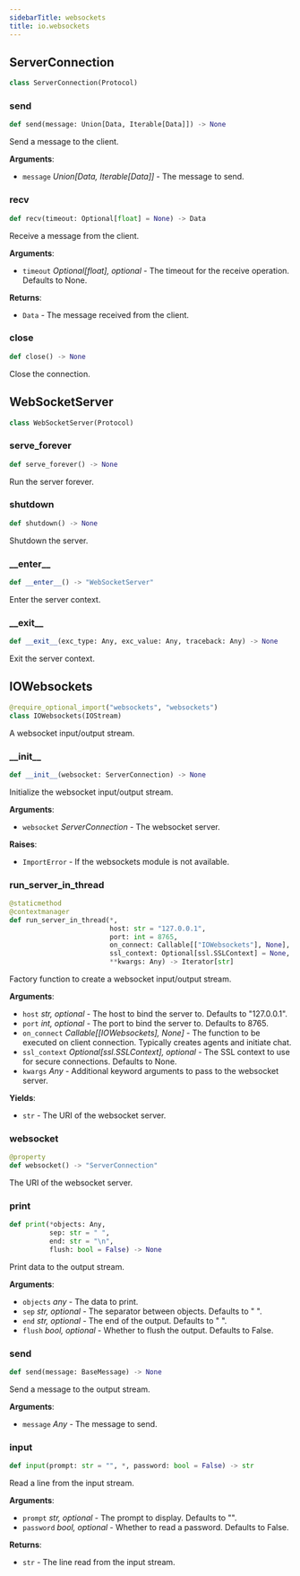 ```yaml
---
sidebarTitle: websockets
title: io.websockets
---
```


## ServerConnection

```python
class ServerConnection(Protocol)
```

### send

```python
def send(message: Union[Data, Iterable[Data]]) -> None
```

Send a message to the client.

**Arguments**:

- `message` _Union[Data, Iterable[Data]]_ - The message to send.

### recv

```python
def recv(timeout: Optional[float] = None) -> Data
```

Receive a message from the client.

**Arguments**:

- `timeout` _Optional[float], optional_ - The timeout for the receive operation. Defaults to None.
  

**Returns**:

- `Data` - The message received from the client.

### close

```python
def close() -> None
```

Close the connection.

## WebSocketServer

```python
class WebSocketServer(Protocol)
```

### serve\_forever

```python
def serve_forever() -> None
```

Run the server forever.

### shutdown

```python
def shutdown() -> None
```

Shutdown the server.

### \_\_enter\_\_

```python
def __enter__() -> "WebSocketServer"
```

Enter the server context.

### \_\_exit\_\_

```python
def __exit__(exc_type: Any, exc_value: Any, traceback: Any) -> None
```

Exit the server context.

## IOWebsockets

```python
@require_optional_import("websockets", "websockets")
class IOWebsockets(IOStream)
```

A websocket input/output stream.

### \_\_init\_\_

```python
def __init__(websocket: ServerConnection) -> None
```

Initialize the websocket input/output stream.

**Arguments**:

- `websocket` _ServerConnection_ - The websocket server.
  

**Raises**:

- `ImportError` - If the websockets module is not available.

### run\_server\_in\_thread

```python
@staticmethod
@contextmanager
def run_server_in_thread(*,
                         host: str = "127.0.0.1",
                         port: int = 8765,
                         on_connect: Callable[["IOWebsockets"], None],
                         ssl_context: Optional[ssl.SSLContext] = None,
                         **kwargs: Any) -> Iterator[str]
```

Factory function to create a websocket input/output stream.

**Arguments**:

- `host` _str, optional_ - The host to bind the server to. Defaults to "127.0.0.1".
- `port` _int, optional_ - The port to bind the server to. Defaults to 8765.
- `on_connect` _Callable[[IOWebsockets], None]_ - The function to be executed on client connection. Typically creates agents and initiate chat.
- `ssl_context` _Optional[ssl.SSLContext], optional_ - The SSL context to use for secure connections. Defaults to None.
- `kwargs` _Any_ - Additional keyword arguments to pass to the websocket server.
  

**Yields**:

- `str` - The URI of the websocket server.

### websocket

```python
@property
def websocket() -> "ServerConnection"
```

The URI of the websocket server.

### print

```python
def print(*objects: Any,
          sep: str = " ",
          end: str = "\n",
          flush: bool = False) -> None
```

Print data to the output stream.

**Arguments**:

- `objects` _any_ - The data to print.
- `sep` _str, optional_ - The separator between objects. Defaults to " ".
- `end` _str, optional_ - The end of the output. Defaults to "
  ".
- `flush` _bool, optional_ - Whether to flush the output. Defaults to False.

### send

```python
def send(message: BaseMessage) -> None
```

Send a message to the output stream.

**Arguments**:

- `message` _Any_ - The message to send.

### input

```python
def input(prompt: str = "", *, password: bool = False) -> str
```

Read a line from the input stream.

**Arguments**:

- `prompt` _str, optional_ - The prompt to display. Defaults to "".
- `password` _bool, optional_ - Whether to read a password. Defaults to False.
  

**Returns**:

- `str` - The line read from the input stream.

